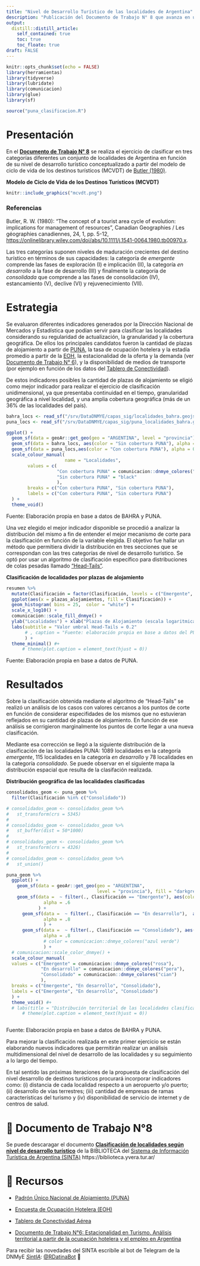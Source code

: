 ```yaml
---
title: "Nivel de Desarrollo Turístico de las localidades de Argentina"
description: "Publicación del Documento de Trabajo N° 8 que avanza en un primer ejercicio de clasificación de las localidades según nivel de desarrollo turístico."
output:
  distill::distill_article:
    self_contained: true
    toc: true
    toc_floate: true
draft: FALSE    
---
```


```r
knitr::opts_chunk$set(echo = FALSE)
library(herramientas)
library(tidyverse)
library(lubridate)
library(comunicacion)
library(glue)
library(sf)
```

```r


source("puna_clasificacion.R")
```

# Presentación

En el **[Documento de Trabajo N° 8](https://tableros.yvera.tur.ar/recursos/biblioteca/DT8_clasificacion_localidades.pdf)** se realiza el ejercicio de clasificar en tres categorías diferentes un conjunto de localidades de Argentina en función de su nivel de desarrollo turístico conceptualizado a partir del modelo de ciclo de vida de los destinos turísticos (MCVDT) de [Butler (1980)](https://onlinelibrary.wiley.com/doi/abs/10.1111/j.1541-0064.1980.tb00970.x). 

**Modelo de Ciclo de Vida de los Destinos Turísticos (MCVDT)**

```r

knitr::include_graphics("mcvdt.png")


```


<aside>

### Referencias

Butler, R. W. (1980): “The concept of a tourist area cycle of evolution: implications for management of resources”, Canadian Geographies / Les géographies canadiennes, 24, 1, pp. 5-12, <https://onlinelibrary.wiley.com/doi/abs/10.1111/j.1541-0064.1980.tb00970.x>. 

</aside>

Las tres categorías suponen niveles de maduración crecientes del destino turístico en términos de sus capacidades: la categoría de *emergente* comprende las fases de exploración (I) e implicación (II), la categoría *en desarrollo* a la fase de desarrollo (III) y finalmente la categoría de *consolidada* que comprende a las fases de consolidación (IV), estancamiento (V), declive (VI) y rejuvenecimiento (VII).

# Estrategia

Se evaluaron diferentes indicadores generados por la Dirección Nacional de Mercados y Estadística que podían servir para clasificar las localidades considerando su regularidad de actualización, la granularidad y la cobertura geográfica. De ellos los principales candidatos fueron la cantidad de plazas de alojamiento a partir de [PUNA](https://tableros.yvera.tur.ar/puna/), la tasa de ocupación hotelera y la estadía promedio a partir de la [EOH](https://tableros.yvera.tur.ar/eoh.html), la estacionalidad de la oferta y la demanda (ver [Documento de Trabajo N° 6](https://tableros.yvera.tur.ar/recursos/biblioteca/estacionalidad_turismo.pdf)), y la disponibilidad de medios de transporte (por ejemplo en función de los datos del [Tablero de Conectividad](https://tableros.yvera.tur.ar/conectividad/)).

De estos indicadores posibles la cantidad de plazas de alojamiento se eligió como mejor indicador para realizar el ejercicio de clasificación unidimensional, ya que presentaba continuidad en el tiempo, granularidad geográfica a nivel localidad, y una amplia cobertura geográfica (más de un 36% de las localidades del país).

```r
bahra_locs <- read_sf("/srv/DataDNMYE/capas_sig/localidades_bahra.geojson")
puna_locs <- read_sf("/srv/DataDNMYE/capas_sig/puna_localidades_bahra.gpkg")

ggplot() +
  geom_sf(data = geoAr::get_geo(geo = "ARGENTINA", level = "provincia")) +
  geom_sf(data = bahra_locs, aes(color = "Sin cobertura PUNA"), alpha = 0.6, size = .5) +
  geom_sf(data = puna_locs,aes(color = "Con cobertura PUNA"), alpha = 0.8, size = .5) +
  scale_colour_manual(
                      name = "Localidades",
        values = c(
                   "Con cobertura PUNA" = comunicacion::dnmye_colores("rosa"),
                   "Sin cobertura PUNA" = "black"
                   ),
        breaks = c("Con cobertura PUNA", "Sin cobertura PUNA"),
        labels = c("Con cobertura PUNA", "Sin cobertura PUNA")
  ) +
  theme_void()
```
Fuente: Elaboración propia en base a datos de BAHRA y PUNA.

Una vez elegido el mejor indicador disponible se procedió a analizar la distribución del mismo a fin de entender el mejor mecanismo de corte para la clasificación en función de la variable elegida. El objetivo fue hallar un método que permitiera dividir la distribución en tres secciones que se correspondan con las tres categorías de nivel de desarrollo turístico. Se optó por usar un algoritmo de clasificación específico para distribuciones de colas pesadas llamado ["Head-Tails"](https://cran.r-project.org/package=classInt).

**Clasificación de localidades por plazas de alojamiento**
```r
resumen %>% 
  mutate(Clasificación = factor(Clasificación, levels = c("Emergente", "En desarrollo", "Consolidado"))) %>% 
  ggplot(aes(x = plazas_alojamientos, fill = Clasificación)) +
  geom_histogram( bins = 25,  color = "white") +
  scale_x_log10() +
  comunicacion::scale_fill_dnmye() +
  ylab("Localidades") + xlab("Plazas de Alojamiento (escala logaritmica)") +
  labs(subtitle = "Valor umbral Head-Tails = 0.2"
       # , caption = "Fuente: elaboración propia en base a datos del PUNA"
       ) +
  theme_minimal() #+
      # theme(plot.caption = element_text(hjust = 0))
```
Fuente: Elaboración propia en base a datos de PUNA.


# Resultados

Sobre la clasificación obtenida mediante el algoritmo de "Head-Tails" se realizó un análisis de los casos con valores cercanos a los puntos de corte en función de considerar especifidades de los mismos que no estuvieran reflejados en su cantidad de plazas de alojamiento. En función de ese análisis se corrigieron marginalmente los puntos de corte llegar a una nueva clasificación.

Mediante esa corrección se llegó a la siguiente distribución de la clasificación de las localidades PUNA: 1089 localidades en la categoría *emergente*, 115 localidades en la categoría *en desarrollo* y 78 localidades en la categoría *consolidado*. Se puede observar en el siguiente mapa la distribución espacial que resulta de la clasifación realizada.

**Distribución geográfica de las localidades clasificadas**
```r

consolidados_geom <- puna_geom %>% 
  filter(Clasificación %in% c("Consolidado")) 

# consolidados_geom <- consolidados_geom %>% 
#   st_transform(crs = 5345)
# 
# consolidados_geom <- consolidados_geom %>% 
#   st_buffer(dist = 50*1000)
# 
# consolidados_geom <- consolidados_geom %>% 
#   st_transform(crs = 4326)
# 
# consolidados_geom <- consolidados_geom %>% 
#   st_union()

puna_geom %>% 
  ggplot() +
    geom_sf(data = geoAr::get_geo(geo = "ARGENTINA",
                                  level = "provincia"), fill = "darkgrey") +
    geom_sf(data =  ~ filter(., Clasificación == "Emergente"), aes(color = Clasificación) ,
              alpha = .6
            ) +
      geom_sf(data =  ~ filter(., Clasificación == "En desarrollo"),  aes(color = Clasificación),
              alpha = .8
              ) +
      geom_sf(data =  ~ filter(., Clasificación == "Consolidado"), aes(color = Clasificación),
              alpha = .8
              # color = comunicacion::dnmye_colores("azul verde")
              ) +
  # comunicacion::scale_color_dnmye() +
  scale_colour_manual(
  values = c("Emergente" = comunicacion::dnmye_colores("rosa"), 
             "En desarrollo" = comunicacion::dnmye_colores("pera"),
             "Consolidado" = comunicacion::dnmye_colores("cian")
             ),
  breaks = c("Emergente", "En desarrollo", "Consolidado"),
  labels = c("Emergente", "En desarrollo", "Consolidado")
  ) +
  theme_void() #+
  # labs(title = "Distribución territorial de las localidades clasificadas\nsegún nivel de desarrollo turístico.", caption = "Fuente: elaboración propia en base a datos del PUNA" ) +
      # theme(plot.caption = element_text(hjust = 0))



```
Fuente: Elaboración propia en base a datos de BAHRA y PUNA.

Para mejorar la clasificación realizada en este primer ejercicio se están elaborando nuevos indicadores que permitirán realizar un análisis multidimensional del nivel de desarrollo de las localidades y su seguimiento a lo largo del tiempo.

En tal sentido las próximas iteraciones de la propuesta de clasificación del nivel desarrollo de destinos turísticos procurará incorporar indicadores como: (i)  distancia de cada localidad respecto a un aeropuerto y/o puerto; (ii) desarrollo de vías terrestres; (iii) cantidad de empresas de ramas características del turismo y (iv) disponibilidad de servicio de internet y de centros de salud. 



# 🔗 Documento de Trabajo N°8

Se puede descaragar el documento **[Clasificación de localidades según nivel de desarrollo turístico](https://tableros.yvera.tur.ar/recursos/biblioteca/DT8_clasificacion_localidades.pdf)** de la  BIBLIOTECA del  [Sistema de Información Turística de Argentina (SINTA)](https://www.yvera.tur.ar/sinta/)  https://biblioteca.yvera.tur.ar/


# 🔗 Recursos

- [Padrón Único Nacional de Alojamiento (PUNA)](https://tableros.yvera.tur.ar/puna/) 

- [Encuesta de Ocupación Hotelera (EOH)](https://tableros.yvera.tur.ar/eoh.html)
 
- [Tablero de Conectividad Aérea](https://tableros.yvera.tur.ar/conectividad/)

- [Documento de Trabajo N°6: Estacionalidad en Turismo. Análisis territorial a partir de la ocupación hotelera y el empleo en Argentina](https://tableros.yvera.tur.ar/recursos/biblioteca/estacionalidad_turismo.pdf)



::: {.infobox}
Para recibir las novedades del SINTA escribíle al bot de Telegram de la DNMyE <a href=‘https://bitacora.yvera.tur.ar/posts/2022-09-08-sintia/’ target=‘_blank’>*SintIA*</a>: <a href=‘https://t.me/RDatinaBot’ target=‘_blank’>@RDatinaBot</a> 🤖
:::

